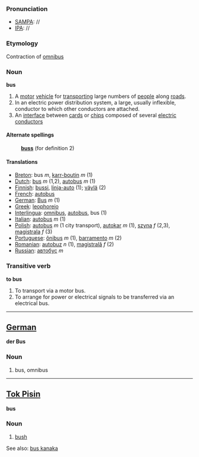 ===Pronunciation===
*[[w:SAMPA|SAMPA]]: //
*[[w:IPA|IPA]]: //

===Etymology===
Contraction of [[omnibus]]

===Noun===
'''bus'''

# A [[motor]] [[vehicle]] for [[transport]]ing large numbers of [[people]] along [[road]]s.
# In an electric power distribution system, a large, usually inflexible, conductor to which other conductors are attached.
# An [[interface]] between [[card]]s or [[chip]]s composed of several [[electric]] [[conductor]]s

====Alternate spellings====
:'''[[buss]]''' (for definition 2)

====Translations====
*[[Breton]]: bus ''m'', [[karr-boutin]] ''m'' (1)
*[[Dutch]]: [[bus]] ''m'' (1,2), [[autobus]] ''m'' (1)
*[[Finnish]]: [[bussi]], [[linja-auto]] (1); [[väylä]] (2)
*[[French]]: [[autobus]]
*[[German]]: [[Bus#German|Bus]] ''m'' (1)
*[[Greek]]: [[leophoreio]]
*[[Interlingua]]: [[omnibus]], [[autobus]], bus (1)
*[[Italian]]: [[autobus]] ''m'' (1)
*[[Polish]]: [[autobus]] ''m'' (1 city transport), [[autokar]] ''m'' (1), [[szyna]] ''f'' (2,3), [[magistrala]] ''f'' (3)
*[[Portuguese]]: [[ônibus]] ''m'' (1), [[barramento]] ''m'' (2)
*[[Romanian]]: [[autobuz]] ''n'' (1), [[magistrală]] ''f'' (2)
*[[Russian]]: [[автобус]] ''m''

===Transitive verb===
'''to bus'''

# To transport via a motor bus.
# To arrange for power or electrical signals to be transferred via an electrical bus.
----

==[[German]]==

'''der Bus'''

===Noun===

# bus, omnibus

----
==[[Tok Pisin]]==

'''bus'''

===Noun===

# [[bush]]

See also: [[bus kanaka]]